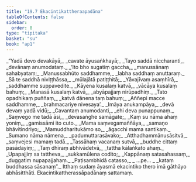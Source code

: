 ```yaml
---
title: "19.7 Ekacintikattheraapadāna"
tableOfContents: false
sidebar:
  order: 8
type: "tipitaka"
basket: "su"
book: "ap1"
---
```



<DynamicBreadcrumb />

<Division number="34" book="ap1">

<Paragraph number="2626" type="verses" book="ap1">
_“Yadā devo devakāyā,_  
_cavate āyusaṅkhayā;_  
_Tayo saddā niccharanti,_  
_devānaṃ anumodataṃ._  

</Paragraph>

</Division>
<Division number="35" book="ap1">

<Paragraph number="2627" type="verses" book="ap1">
_‘Ito bho sugatiṃ gaccha,_  
_manussānaṃ sahabyataṃ;_  
_Manussabhūto saddhamme,_  
_labha saddhaṃ anuttaraṃ._  

</Paragraph>

</Division>
<Division number="36" book="ap1">

<Paragraph number="2628" type="verses" book="ap1">
_Sā te saddhā niviṭṭhāssa,_  
_mūlajātā patiṭṭhitā;_  
_Yāvajīvaṃ asaṃhīrā,_  
_saddhamme suppavedite._  

</Paragraph>

</Division>
<Division number="37" book="ap1">

<Paragraph number="2629" type="verses" book="ap1">
_Kāyena kusalaṃ katvā,_  
_vācāya kusalaṃ bahuṃ;_  
_Manasā kusalaṃ katvā,_  
_abyāpajjaṃ nirūpadhiṃ._  

</Paragraph>

</Division>
<Division number="38" book="ap1">

<Paragraph number="2630" type="verses" book="ap1">
_Tato opadhikaṃ puññaṃ,_  
_katvā dānena taṃ bahuṃ;_  
_Aññepi macce saddhamme,_  
_brahmacariye nivesaya’._  

</Paragraph>

</Division>
<Division number="39" book="ap1">

<Paragraph number="2631" type="verses" book="ap1">
_Imāya anukampāya,_  
_devā devaṃ yadā vidū;_  
_Cavantaṃ anumodanti,_  
_ehi deva punappunaṃ._  

</Paragraph>

</Division>
<Division number="40" book="ap1">

<Paragraph number="2632" type="verses" book="ap1">
_Saṃvego me tadā āsi,_  
_devasaṅghe samāgate;_  
_Kaṃ su nāma ahaṃ yoniṃ,_  
_gamissāmi ito cuto._  

</Paragraph>

</Division>
<Division number="41" book="ap1">

<Paragraph number="2633" type="verses" book="ap1">
_Mama saṃvegamaññāya,_  
_samaṇo bhāvitindriyo;_  
_Mamuddharitukāmo so,_  
_āgacchi mama santikaṃ._  

</Paragraph>

</Division>
<Division number="42" book="ap1">

<Paragraph number="2634" type="verses" book="ap1">
_Sumano nāma nāmena,_  
_padumuttarasāvako;_  
_Atthadhammānusāsitvā,_  
_saṃvejesi mamaṃ tadā._  

</Paragraph>

</Division>
<Division number="43" book="ap1">

<Paragraph number="2635" type="verses" book="ap1">
_Tassāhaṃ vacanaṃ sutvā,_  
_buddhe cittaṃ pasādayiṃ;_  
_Taṃ dhīraṃ abhivādetvā,_  
_tattha kālaṅkato ahaṃ._  

</Paragraph>

</Division>
<Division number="44" book="ap1">

<Paragraph number="2636" type="verses" book="ap1">
_Upapajjiṃ sa tattheva,_  
_sukkamūlena codito;_  
_Kappānaṃ satasahassaṃ,_  
_duggatiṃ nupapajjahaṃ._  

</Paragraph>

</Division>
<Division number="45" book="ap1">

<Paragraph number="2637" type="verses" book="ap1">
_Paṭisambhidā catasso,_  
_ …pe… _  
_kataṃ buddhassa sāsanaṃ”._  

</Paragraph>

<Paragraph number="2638" book="ap1">
Itthaṃ sudaṃ āyasmā ekacintiko thero imā gāthāyo abhāsitthāti.

</Paragraph>
</Division>

<Paragraph number="2639" type="center" book="ap1">
Ekacintikattherassāpadānaṃ sattamaṃ.
</Paragraph>